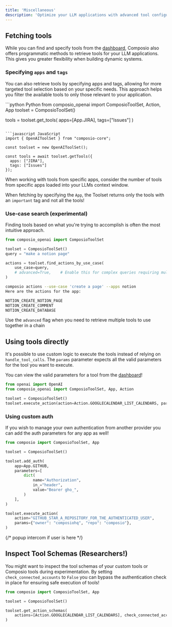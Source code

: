 ```yaml
---
title: 'Miscellaneous'
description: 'Optimize your LLM applications with advanced tool configuration and processing'
---
```



## Fetching tools
While you can find and specify tools from the [dashboard](https://app.composio.dev), Composio also offers programmatic methods to retrieve tools for your LLM applications. This gives you greater flexibility when building dynamic systems.


### Specifying `apps` and `tags`
You can also retrieve tools by specifying apps and tags, allowing for more targeted tool selection based on your specific needs. This approach helps you filter the available tools to only those relevant to your application.

<CodeGroup>
```python Python
from composio_openai import ComposioToolSet, Action, App
toolset = ComposioToolSet()

tools = toolset.get_tools(
    apps=[App.JIRA],
    tags=["Issues"]
)
```

```javascript JavaScript
import { OpenAIToolSet } from "composio-core";

const toolset = new OpenAIToolSet();

const tools = await toolset.getTools({
  apps: ["JIRA"],
  tags: ["Issues"]
});
```
</CodeGroup>


When working with tools from specific apps, consider the number of tools from specific apps loaded into your LLMs context window.

<Warning>When fetching by specifying the `App`, the Toolset returns only the tools with an `important` tag and not all the tools!</Warning>

### Use-case search (experimental)

Finding tools based on what you're trying to accomplish is often the most intuitive approach.
<Tabs>
<Tab title="Search with code">

```python
from composio_openai import ComposioToolSet

toolset = ComposioToolSet()
query = "make a notion page"

actions = toolset.find_actions_by_use_case(
    use_case=query,
    # advanced=True,    # Enable this for complex queries requiring multiple tools
)
```
</Tab>
<Tab title="Search with CLI">

```bash
composio actions --use-case 'create a page' --apps notion
Here are the actions for the app:

NOTION_CREATE_NOTION_PAGE
NOTION_CREATE_COMMENT
NOTION_CREATE_DATABASE
```
</Tab>
</Tabs>


<Tip>Use the `advanced` flag when you need to retrieve multiple tools to use together in a chain</Tip>

## Using tools directly
It's possible to use custom logic to execute the tools instead of relying on `handle_tool_calls`.
The `params` parameter expects all the valid parameters for the tool you want to execute.

<Tip>You can view the valid parameters for a tool from the [dashboard](https://app.composio.dev/)!</Tip>

```python
from openai import OpenAI
from composio_openai import ComposioToolSet, App, Action

toolset = ComposioToolSet()
toolset.execute_action(action=Action.GOOGLECALENDAR_LIST_CALENDARS, params={})
```

### Using custom auth
If you wish to manage your own authentication from another provider you can add the auth parameters for any app as well!

```python {5-14}
from composio import ComposioToolSet, App

toolset = ComposioToolSet()

toolset.add_auth(
    app=App.GITHUB,
    parameters=[
        dict(
            name="Authorization",
            in_="header",
            value="Bearer gho_",
        )
    ],
)

toolset.execute_action(
    action="GITHUB_STAR_A_REPOSITORY_FOR_THE_AUTHENTICATED_USER",
    params={"owner": "composiohq", "repo": "composio"},
)
```

{/* popup intercom if user is here */}

## Inspect Tool Schemas (Researchers!)
You might want to inspect the tool schemas of your custom tools or Composio tools during experimentation.
By setting `check_connected_accounts` to `False` you can bypass the authentication check in place for ensuring safe execution of tools!

```python {5-7}
from composio import ComposioToolSet, App

toolset = ComposioToolSet()

toolset.get_action_schemas(
    actions=[Action.GOOGLECALENDAR_LIST_CALENDARS], check_connected_accounts=False
)
```

